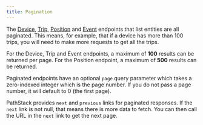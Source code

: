 ```yaml
---
title: Pagination
---
```


The [Device](/api-reference/devices/devices), [Trip](/api-reference/trips/trip), [Position](/api-reference/positions)
and [Event](/api-reference/events/events) endpoints that list entities are all paginated. This means, for example,
that if a device has more than 100 trips, you will need to make more requests to get all the trips.

<Info>For the Device, Trip and Event endpoints, a maximum of **100** results can be returned per page. For the Position
endpoint, a maximum of **500** results can be returned.</Info>

Paginated endpoints have an optional `page` query parameter which takes a zero-indexed integer which is the page number.
If you do not pass a page number, it will default to 0 (the first page).

PathStack provides `next` and `previous` links for paginated responses. If the `next` link is not null, that means there
is more data to fetch. You can then call the URL in the `next` link to get the next page.
